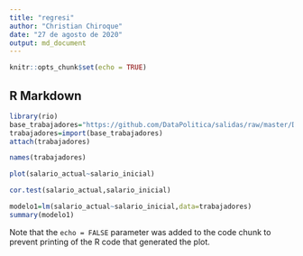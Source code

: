 ```yaml
---
title: "regresi"
author: "Christian Chiroque"
date: "27 de agosto de 2020"
output: md_document
---
```


```r
knitr::opts_chunk$set(echo = TRUE)
```

## R Markdown


```r
library(rio)
base_trabajadores="https://github.com/DataPolitica/salidas/raw/master/Data/trabajadores.sav"
trabajadores=import(base_trabajadores)
attach(trabajadores)
```


```r
names(trabajadores)
```


```r
plot(salario_actual~salario_inicial)
```


```r
cor.test(salario_actual,salario_inicial)
```


```r
modelo1=lm(salario_actual~salario_inicial,data=trabajadores)
summary(modelo1)
```

Note that the `echo = FALSE` parameter was added to the code chunk to prevent printing of the R code that generated the plot.
